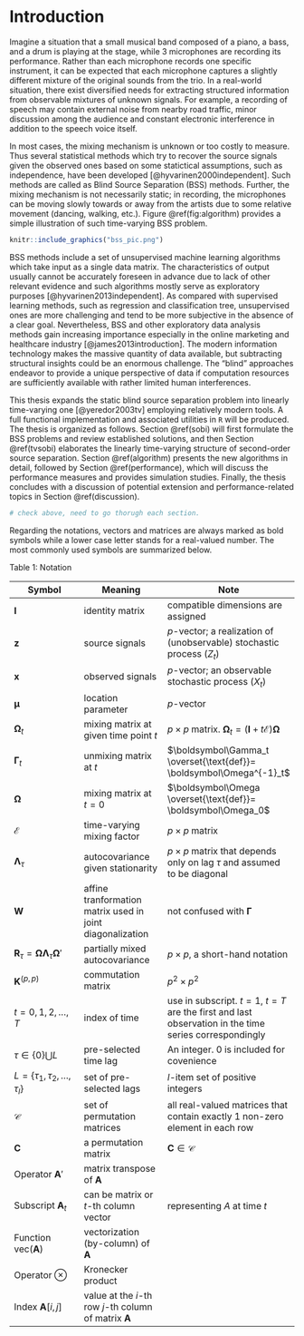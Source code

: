 # Introduction {#intro}

Imagine a situation that a small musical band composed of a piano, a bass, and a drum is playing at the stage, while 3 microphones are recording its performance. Rather than each microphone records one specific instrument, it can be expected that each microphone captures a slightly different mixture of the original sounds from the trio. In a real-world situation, there exist diversified needs for extracting structured information from observable mixtures of unknown signals. For example, a recording of speech may contain external noise from nearby road traffic, minor discussion among the audience and constant electronic interference in addition to the speech voice itself. 

In most cases, the mixing mechanism is unknown or too costly to measure. Thus several statistical methods which try to recover the source signals given the observed ones based on some statictical assumptions, such as independence, have been developed [@hyvarinen2000independent]. Such methods are called as Blind Source Separation (BSS) methods. Further, the mixing mechanism is not necessarily static; in recording, the microphones can be moving slowly towards or away from the artists due to some relative movement (dancing, walking, etc.). Figure \@ref(fig:algorithm) provides a simple illustration of such time-varying BSS problem. 

```r
knitr::include_graphics("bss_pic.png")
```

BSS methods include a set of unsupervised machine learning algorithms which take input as a single data matrix. The characteristics of output usually cannot be accurately foreseen in advance due to lack of other relevant evidence and such algorithms mostly serve as exploratory purposes [@hyvarinen2013independent]. As compared with supervised learning methods, such as regression and classification tree, unsupervised ones are more challenging and tend to be more subjective in the absence of a clear goal. Nevertheless, BSS and other exploratory data analysis methods gain increasing importance especially in the online marketing and healthcare industry [@james2013introduction]. The modern information technology makes the massive quantity of data available, but subtracting structural insights could be an enormous challenge. The "blind" approaches endeavor to provide a unique perspective of data if computation resources are sufficiently available with rather limited human interferences.

This thesis expands the static blind source separation problem into linearly time-varying one [@yeredor2003tv] employing relatively modern tools. A full functional implementation and associated utilities in `R` will be produced. The thesis is organized as follows. Section \@ref(sobi) will first formulate the BSS problems and review established solutions, and then Section \@ref(tvsobi) elaborates the linearly time-varying structure of second-order source separation. Section \@ref(algorithm) presents the new algorithms in detail, followed by Section \@ref(performance), which will discuss the performance measures and provides simulation studies. Finally, the thesis concludes with a discussion of potential extension and performance-related topics in Section \@ref(discussion).

```r
# check above, need to go thorugh each section.
```

Regarding the notations, vectors and matrices are always marked as bold symbols while a lower case letter stands for a real-valued number. The most commonly used symbols are summarized below.

Table 1: Notation

| Symbol | Meaning | Note |
|---|---|---|
| $\boldsymbol I$ | identity matrix| compatible dimensions are assigned|
| $\boldsymbol z$ | source signals| $p$-vector; a realization of (unobservable) stochastic process $(Z_t)$ |
| $\boldsymbol x$ | observed signals| $p$-vector; an observable stochastic process $(X_t)$ |
| $\boldsymbol\mu$ | location parameter  | $p$-vector  |
| $\boldsymbol\Omega_t$ | mixing matrix at given time point $t$ | $p\times p$ matrix. $\boldsymbol\Omega_t = ( \boldsymbol I+t \boldsymbol{\mathcal E}) \boldsymbol\Omega$ |
| $\boldsymbol\Gamma_t$ | unmixing matrix at $t$ | $\boldsymbol\Gamma_t \overset{\text{def}}= \boldsymbol\Omega^{-1}_t$ | 
| $\boldsymbol\Omega$ | mixing matrix at $t=0$ | $\boldsymbol\Omega \overset{\text{def}}= \boldsymbol\Omega_0$ |
| $\boldsymbol{\mathcal E}$ |time-varying mixing factor | $p\times p$ matrix |
| $\boldsymbol\Lambda_{\tau}$ | autocovariance given stationarity | $p\times p$ matrix that depends only on lag $\tau$ and assumed to be diagonal |
| $\boldsymbol W$| affine tranformation matrix used in joint diagonalization | not confused with $\boldsymbol\Gamma$ |
| $\boldsymbol R_{\tau} = \boldsymbol{\Omega \Lambda}_{\tau} \boldsymbol\Omega'$ | partially mixed autocovariance  | $p\times p$, a short-hand notation|
| $\boldsymbol K ^{(p,p)}$ | commutation matrix | $p^2\times p^2$ |
| $t=0,1,2,\dots,T$ | index of time | use in subscript. $t=1,\ t=T$ are the first and last observation in the time series correspondingly | 
| $\tau \in \{0\}\bigcup L$ | pre-selected time lag | An integer. 0 is included for covenience |
| $L = \{\tau_1,\tau_2,\dots,\tau_l\}$ | set of pre-selected lags | $l$-item set of positive integers |
| $\mathcal C$ | set of permutation matrices | all real-valued matrices that contain exactly 1 non-zero element in each row |
| $\boldsymbol C$ | a permutation matrix | $\boldsymbol C \in \mathcal C$ |
| Operator $\boldsymbol{A}'$ |  matrix transpose of $\boldsymbol A$| |
| Subscript $\boldsymbol{A}_t$  | can be matrix or $t$-th column vector | representing $A$ at time $t$ |
| Function $\text{vec}( \boldsymbol A)$ | vectorization (by-column) of $\boldsymbol A$ | |
| Operator $\otimes$ | Kronecker product | |
| Index $\boldsymbol{A}[i,j]$ | value at the $i$-th row $j$-th column of matrix $\boldsymbol{A}$ | |
